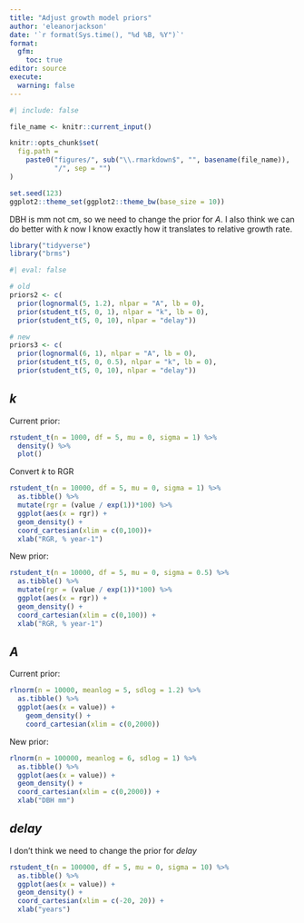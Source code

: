 ```yaml
---
title: "Adjust growth model priors"
author: 'eleanorjackson'
date: '`r format(Sys.time(), "%d %B, %Y")`' 
format: 
  gfm:
    toc: true
editor: source
execute:
  warning: false
---
```


```r
#| include: false

file_name <- knitr::current_input()

knitr::opts_chunk$set(
  fig.path =
    paste0("figures/", sub("\\.rmarkdown$", "", basename(file_name)), 
           "/", sep = "")
)

set.seed(123)
ggplot2::theme_set(ggplot2::theme_bw(base_size = 10))
```

DBH is mm not cm, so we need to change the prior for _A_.
I also think we can do better with _k_ now I know exactly how it 
translates to relative growth rate.

```r
library("tidyverse")
library("brms")
```


```r
#| eval: false

# old
priors2 <- c(
  prior(lognormal(5, 1.2), nlpar = "A", lb = 0),
  prior(student_t(5, 0, 1), nlpar = "k", lb = 0),
  prior(student_t(5, 0, 10), nlpar = "delay"))

# new
priors3 <- c(
  prior(lognormal(6, 1), nlpar = "A", lb = 0),
  prior(student_t(5, 0, 0.5), nlpar = "k", lb = 0),
  prior(student_t(5, 0, 10), nlpar = "delay"))
```

## _k_

Current prior:

```r
rstudent_t(n = 1000, df = 5, mu = 0, sigma = 1) %>% 
  density() %>% 
  plot() 
```

Convert _k_ to RGR

```r
rstudent_t(n = 10000, df = 5, mu = 0, sigma = 1) %>% 
  as.tibble() %>% 
  mutate(rgr = (value / exp(1))*100) %>% 
  ggplot(aes(x = rgr)) +
  geom_density() +
  coord_cartesian(xlim = c(0,100))+
  xlab("RGR, % year-1")
```

New prior:

```r
rstudent_t(n = 10000, df = 5, mu = 0, sigma = 0.5) %>% 
  as.tibble() %>% 
  mutate(rgr = (value / exp(1))*100) %>% 
  ggplot(aes(x = rgr)) +
  geom_density() +
  coord_cartesian(xlim = c(0,100)) +
  xlab("RGR, % year-1")
```

## _A_

Current prior:

```r
rlnorm(n = 10000, meanlog = 5, sdlog = 1.2) %>% 
  as.tibble() %>% 
  ggplot(aes(x = value)) +
    geom_density() +
    coord_cartesian(xlim = c(0,2000))
```

New prior:

```r
rlnorm(n = 100000, meanlog = 6, sdlog = 1) %>% 
  as.tibble() %>% 
  ggplot(aes(x = value)) +
  geom_density() +
  coord_cartesian(xlim = c(0,2000)) +
  xlab("DBH mm")
```

## _delay_

I don't think we need to change the prior for _delay_

```r
rstudent_t(n = 100000, df = 5, mu = 0, sigma = 10) %>% 
  as.tibble() %>% 
  ggplot(aes(x = value)) +
  geom_density() +
  coord_cartesian(xlim = c(-20, 20)) +
  xlab("years")
```
